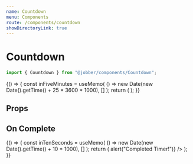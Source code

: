 ```yaml
---
name: Countdown
menu: Components
route: /components/countdown
showDirectoryLink: true
---
```



# Countdown

```ts
import { Countdown } from "@jobber/components/Countdown";
```

<Playground>
  {() => {
    const inFiveMinutes = useMemo(
      () => new Date(new Date().getTime() + 25 * 3600 * 1000),
      []
    );
    return (
      <Countdown date={inFiveMinutes} granularity={"dhms"} showUnits={true} />
    );
  }}
</Playground>

## Props

<Props of={Countdown} />

## On Complete

<Playground>
  {() => {
    const inTenSeconds = useMemo(
      () => new Date(new Date().getTime() + 10 * 1000),
      []
    );
    return (
      <Countdown
        date={inTenSeconds}
        granularity={"hdms"}
        showUnits={true}
        onComplete={() => alert("Completed Timer!")}
      />
    );
  }}
</Playground>
